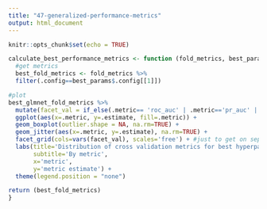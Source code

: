 ```yaml
---
title: "47-generalized-performance-metrics"
output: html_document
---
```


```r
knitr::opts_chunk$set(echo = TRUE)
```

```r

calculate_best_performance_metrics <- function (fold_metrics, best_params) {
  #get metrics
  best_fold_metrics <- fold_metrics %>%
  filter(.config==best_params$.config[[1]])

#plot
best_glmnet_fold_metrics %>%
  mutate(facet_val = if_else(.metric== 'roc_auc' | .metric=='pr_auc' | .metric=='f_meas', 'Aggregate metrics', 'Confusion matrix metrics')) %>%
  ggplot(aes(x=.metric, y=.estimate, fill=.metric)) +
  geom_boxplot(outlier.shape = NA, na.rm=TRUE) +
  geom_jitter(aes(x=.metric, y=.estimate), na.rm=TRUE) +
  facet_grid(cols=vars(facet_val), scales='free') + #just to get on separate plots
  labs(title='Distribution of cross validation metrics for best hyperparameter set',
       subtitle='By metric',
       x='metric',
       y='metric estimate') +
  theme(legend.position = "none")

return (best_fold_metrics)
}

```